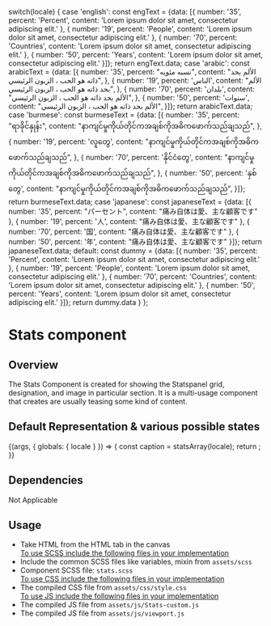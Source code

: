 
  switch(locale) {
    case 'english': const engText = {data: [{
        number: '35',
        percent: 'Percent',
        content: 'Lorem ipsum dolor sit amet, consectetur adipiscing elit.'
    },
    {
        number: '19',
        percent: 'People',
        content: 'Lorem ipsum dolor sit amet, consectetur adipiscing elit.'
    },
    {
        number: '70',
        percent: 'Countries',
        content: 'Lorem ipsum dolor sit amet, consectetur adipiscing elit.'
    },
    {
        number: '50',
        percent: 'Years',
        content: 'Lorem ipsum dolor sit amet, consectetur adipiscing elit.'
    }]}; return engText.data;
    case 'arabic': const arabicText = {data: [{
        number: '35',
        percent: "نسبه مئويه",
        content: "الألم بحد ذاته هو الحب ، الزبون الرئيسي",
    },
    {
        number: '19',
        percent: 'الناس',
        content: "الألم بحد ذاته هو الحب ، الزبون الرئيسي",
    },
    {
        number: '70',
        percent: 'بلدان',
        content: "الألم بحد ذاته هو الحب ، الزبون الرئيسي",
    },
    {
        number: '50',
        percent: 'سنوات',
        content: "الألم بحد ذاته هو الحب ، الزبون الرئيسي",
    }]}; return arabicText.data;
    case 'burmese': const burmeseText = {data: [{
        number: '35',
        percent: "ရာခိုင်နှုန်း",
        content: "နာကျင်မှုကိုယ်တိုင်ကအချစ်ကိုအဓိကဖောက်သည်ချသည်",
    },
    {
        number: '19',
        percent: 'လူတွေ',
        content: "နာကျင်မှုကိုယ်တိုင်ကအချစ်ကိုအဓိကဖောက်သည်ချသည်",
    },
    {
        number: '70',
        percent: 'နိုင်ငံတွေ',
        content: "နာကျင်မှုကိုယ်တိုင်ကအချစ်ကိုအဓိကဖောက်သည်ချသည်",
    },
    {
        number: '50',
        percent: 'နှစ်တွေ',
        content: "နာကျင်မှုကိုယ်တိုင်ကအချစ်ကိုအဓိကဖောက်သည်ချသည်",
    }]}; return burmeseText.data;
    case 'japanese': const japaneseText = {data: [{
        number: '35',
        percent: "パーセント",
        content: "痛み自体は愛、主な顧客です"
    },
    {
        number: '19',
        percent: '人',
        content: "痛み自体は愛、主な顧客です"
    },
    {
        number: '70',
        percent: '国',
        content: "痛み自体は愛、主な顧客です"
    },
    {
        number: '50',
        percent: '年',
        content: "痛み自体は愛、主な顧客です"
    }]}; return japaneseText.data;
    default:
      const dummy =  {data: [{
        number: '35',
        percent: 'Percent',
        content: 'Lorem ipsum dolor sit amet, consectetur adipiscing elit.'
    },
    {
        number: '19',
        percent: 'People',
        content: 'Lorem ipsum dolor sit amet, consectetur adipiscing elit.'
    },
    {
        number: '70',
        percent: 'Countries',
        content: 'Lorem ipsum dolor sit amet, consectetur adipiscing elit.'
    },
    {
        number: '50',
        percent: 'Years',
        content: 'Lorem ipsum dolor sit amet, consectetur adipiscing elit.'
    }]};
    return dummy.data
  }
};

<Meta title="Organism/Stats" />

<style>{`
  .subheading {
    font-weight: 600;
    font-size: 20px;
    color: #333333;
    line-height: 24px;
    margin-bottom: 12px;
    margin-top: 12px;
  }
  .sbdocs .sbdocs-p,
  .sbdocs .sbdocs-li{
    font-size: 1rem;
  }
  .sbdocs .sbdocs-h2 {
    border-bottom: none;
  }
  div[id^="story--molecules-text-authors"] {
    padding: 20px;
    box-shadow: rgb(0 0 0 / 10%) 0px 1px 3px 0px;
    border: 1px solid rgba(0, 0, 0, 0.1);
    margin: 25px 0px 40px;
    border-radius: 4px;
  }
`}</style>

# Stats component

## Overview

The Stats Component is created for showing the Statspanel grid, designation, and image in particular section. It is a multi-usage component that creates are usually teasing some kind of content.

## Default Representation & various possible states

<Story name="Stats">
  {(args, { globals: { locale } }) => {
    const caption = statsArray(locale);
    return <Stats data={caption}></Stats>;
  }}
</Story>

## Dependencies

Not Applicable

## Usage

<ul>
<li>Take HTML from the HTML tab in the canvas</li>
<u>To use SCSS include the following files in your implementation</u>
<li>Include the common SCSS files like variables, mixin from <code>assets/scss</code></li>
<li>Component SCSS file: <code>stats.scss</code></li>
<u>To use CSS include the following files in your implementation</u>
<li>The compiled CSS file from <code>assets/css/style.css</code></li>
<u>To use JS include the following files in your implementation</u>
  <li>
    The compiled JS file from <code>assets/js/Stats-custom.js</code></li>
    <li>The compiled JS file from <code>assets/js/viewport.js</code>
  </li>
</ul>
